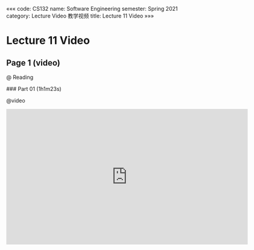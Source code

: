 «««
code: CS132
name: Software Engineering
semester: Spring 2021
category: Lecture Video 教学视频
title: Lecture 11 Video
»»»

# Lecture 11 Video

## Page 1 (video)

@ Reading

<div class="markdown-body">
### Part 01 (1h1m23s)
</div>

@video

<iframe src="https://watchsb.com/e/rnkvx1ewqnlo.html" frameborder=0 marginwidth=0 marginheight=0 scrolling=no width=640 height=360 allowfullscreen></iframe>


